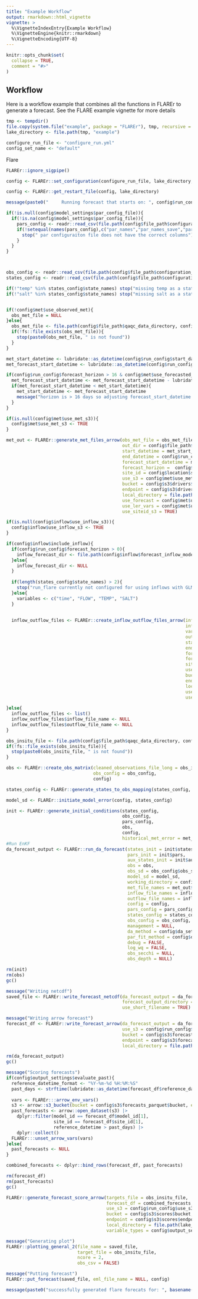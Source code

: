 ```yaml
---
title: "Example Workflow"
output: rmarkdown::html_vignette
vignette: >
  %\VignetteIndexEntry{Example Workflow}
  %\VignetteEngine{knitr::rmarkdown}
  %\VignetteEncoding{UTF-8}
---
```

  
```r
knitr::opts_chunk$set(
  collapse = TRUE,
  comment = "#>"
)
```


## Workflow

Here is a workflow example that combines all the functions in FLAREr to generate a forecast.  See the FLARE example vignette for more details

```r
tmp <- tempdir()
file.copy(system.file("example", package = "FLAREr"), tmp, recursive = TRUE)
lake_directory <- file.path(tmp, "example")
```

```r
configure_run_file <- "configure_run.yml"
config_set_name <- "default"
```

Flare

```r
FLAREr::ignore_sigpipe()

config <- FLAREr::set_configuration(configure_run_file, lake_directory, config_set_name = config_set_name)

config <- FLAREr::get_restart_file(config, lake_directory)

message(paste0("     Running forecast that starts on: ", config$run_config$start_datetime))

if(!is.null(config$model_settings$par_config_file)){
  if(!is.na(config$model_settings$par_config_file)){
    pars_config <- readr::read_csv(file.path(config$file_path$configuration_directory, config$model_settings$par_config_file), col_types = readr::cols())
    if(!setequal(names(pars_config),c("par_names","par_names_save","par_file","par_init","par_init_lowerbound","par_init_upperbound","par_lowerbound","par_upperbound","inflat_pars","perturb_par","par_units"))){
      stop(" par configuraiton file does not have the correct columns")
    }
  }
}



obs_config <- readr::read_csv(file.path(config$file_path$configuration_directory, config$model_settings$obs_config_file), col_types = readr::cols())
states_config <- readr::read_csv(file.path(config$file_path$configuration_directory, config$model_settings$states_config_file), col_types = readr::cols())

if(!"temp" %in% states_config$state_names) stop("missing temp as a state name in states config")
if(!"salt" %in% states_config$state_names) stop("missing salt as a state name in states config")


if(!config$met$use_observed_met){
  obs_met_file = NULL
}else{
  obs_met_file <- file.path(config$file_path$qaqc_data_directory, config$met$observed_met_filename)
  if(!fs::file_exists(obs_met_file)){
    stop(paste0(obs_met_file, " is not found"))
  }
}

met_start_datetime <- lubridate::as_datetime(config$run_config$start_datetime)
met_forecast_start_datetime <- lubridate::as_datetime(config$run_config$forecast_start_datetime)

if(config$run_config$forecast_horizon > 16 & config$met$use_forecasted_met){
  met_forecast_start_datetime <- met_forecast_start_datetime - lubridate::days(config$met$forecast_lag_days)
  if(met_forecast_start_datetime < met_start_datetime){
    met_start_datetime <- met_forecast_start_datetime
    message("horizon is > 16 days so adjusting forecast_start_datetime in the met file generation to use yesterdays forecast. But adjusted forecast_start_datetime < start_datetime")
  }
}

if(is.null(config$met$use_met_s3)){
  config$met$use_met_s3 <- TRUE
}

met_out <- FLAREr::generate_met_files_arrow(obs_met_file = obs_met_file,
                                            out_dir = config$file_path$execute_directory,
                                            start_datetime = met_start_datetime,
                                            end_datetime = config$run_config$end_datetime,
                                            forecast_start_datetime = met_forecast_start_datetime,
                                            forecast_horizon =  config$run_config$forecast_horizon,
                                            site_id = config$location$site_id,
                                            use_s3 = config$met$use_met_s3,
                                            bucket = config$s3$drivers$bucket,
                                            endpoint = config$s3$drivers$endpoint,
                                            local_directory = file.path(lake_directory,config$met$local_directory),
                                            use_forecast = config$met$use_forecasted_met,
                                            use_ler_vars = config$met$use_ler_vars,
                                            use_siteid_s3 = TRUE)

if(is.null(config$inflow$use_inflow_s3)){
  config$inflow$use_inflow_s3 <- TRUE
}

if(config$inflow$include_inflow){
  if(config$run_config$forecast_horizon > 0){
    inflow_forecast_dir <- file.path(config$inflow$forecast_inflow_model, config$location$site_id, "0", lubridate::as_date(config$run_config$forecast_start_datetime))
  }else{
    inflow_forecast_dir <- NULL
  }
  
  if(length(states_config$state_names) > 2){
    stop("run_flare currently not configured for using inflows with GLM-AED")
  }else{
    variables <- c("time", "FLOW", "TEMP", "SALT")
  }
  
  
  inflow_outflow_files <- FLAREr::create_inflow_outflow_files_arrow(inflow_forecast_dir = inflow_forecast_dir,
                                                                    inflow_obs = file.path(lake_directory, "targets",config$location$site_id, config$inflow$observed_filename),
                                                                    variables = variables,
                                                                    out_dir = config$file_path$execute_directory,
                                                                    start_datetime = config$run_config$start_datetime,
                                                                    end_datetime = config$run_config$end_datetime,
                                                                    forecast_start_datetime = config$run_config$forecast_start_datetime,
                                                                    forecast_horizon =  config$run_config$forecast_horizon,
                                                                    site_id = config$location$site_id,
                                                                    use_s3 = config$run_config$use_s3,
                                                                    bucket = config$s3$inflow_drivers$bucket,
                                                                    endpoint = config$s3$inflow_drivers$endpoint,
                                                                    local_directory = file.path(lake_directory, config$inflow$local_directory, inflow_forecast_dir),
                                                                    use_forecast = config$inflow$use_forecasted_inflow,
                                                                    use_ler_vars = config$inflow$use_ler_vars)
  
}else{
  inflow_outflow_files <- list()
  inflow_outflow_files$inflow_file_name <- NULL
  inflow_outflow_files$outflow_file_name <- NULL
}

obs_insitu_file <- file.path(config$file_path$qaqc_data_directory, config$da_setup$obs_filename)
if(!fs::file_exists(obs_insitu_file)){
  stop(paste0(obs_insitu_file, " is not found"))
}

obs <- FLAREr::create_obs_matrix(cleaned_observations_file_long = obs_insitu_file,
                                 obs_config = obs_config,
                                 config)

states_config <- FLAREr::generate_states_to_obs_mapping(states_config, obs_config)

model_sd <- FLAREr::initiate_model_error(config, states_config)

init <- FLAREr::generate_initial_conditions(states_config,
                                            obs_config,
                                            pars_config,
                                            obs,
                                            config,
                                            historical_met_error = met_out$historical_met_error)
#Run EnKF
da_forecast_output <- FLAREr::run_da_forecast(states_init = init$states,
                                              pars_init = init$pars,
                                              aux_states_init = init$aux_states_init,
                                              obs = obs,
                                              obs_sd = obs_config$obs_sd,
                                              model_sd = model_sd,
                                              working_directory = config$file_path$execute_directory,
                                              met_file_names = met_out$filenames,
                                              inflow_file_names = inflow_outflow_files$inflow_file_name,
                                              outflow_file_names = inflow_outflow_files$outflow_file_name,
                                              config = config,
                                              pars_config = pars_config,
                                              states_config = states_config,
                                              obs_config = obs_config,
                                              management = NULL,
                                              da_method = config$da_setup$da_method,
                                              par_fit_method = config$da_setup$par_fit_method,
                                              debug = FALSE,
                                              log_wq = FALSE,
                                              obs_secchi = NULL,
                                              obs_depth = NULL)

rm(init)
rm(obs)
gc()

message("Writing netcdf")
saved_file <- FLAREr::write_forecast_netcdf(da_forecast_output = da_forecast_output,
                                            forecast_output_directory = config$file_path$forecast_output_directory,
                                            use_short_filename = TRUE)

message("Writing arrow forecast")
forecast_df <- FLAREr::write_forecast_arrow(da_forecast_output = da_forecast_output,
                                            use_s3 = config$run_config$use_s3,
                                            bucket = config$s3$forecasts_parquet$bucket,
                                            endpoint = config$s3$forecasts_parquet$endpoint,
                                            local_directory = file.path(lake_directory, "forecasts/parquet"))

rm(da_forecast_output)
gc()

message("Scoring forecasts")
if(config$output_settings$evaluate_past){
  reference_datetime_format <- "%Y-%m-%d %H:%M:%S"
  past_days <- strftime(lubridate::as_datetime(forecast_df$reference_datetime[1]) - lubridate::days(config$run_config$forecast_horizon), tz = "UTC")
  
  vars <- FLAREr:::arrow_env_vars()
  s3 <- arrow::s3_bucket(bucket = config$s3$forecasts_parquet$bucket, endpoint_override = config$s3$forecasts_parquet$endpoint)
  past_forecasts <- arrow::open_dataset(s3) |>
    dplyr::filter(model_id == forecast_df$model_id[1],
                  site_id == forecast_df$site_id[1],
                  reference_datetime > past_days) |>
    dplyr::collect()
  FLAREr:::unset_arrow_vars(vars)
}else{
  past_forecasts <- NULL
}

combined_forecasts <- dplyr::bind_rows(forecast_df, past_forecasts)

rm(forecast_df)
rm(past_forecasts)
gc()

FLAREr::generate_forecast_score_arrow(targets_file = obs_insitu_file,
                                      forecast_df = combined_forecasts,
                                      use_s3 = config$run_config$use_s3,
                                      bucket = config$s3$scores$bucket,
                                      endpoint = config$s3$scores$endpoint,
                                      local_directory = file.path(lake_directory, "scores/parquet"),
                                      variable_types = config$output_settings$variables_in_scores)

message("Generating plot")
FLAREr::plotting_general_2(file_name = saved_file,
                           target_file = obs_insitu_file,
                           ncore = 2,
                           obs_csv = FALSE)

message("Putting forecast")
FLAREr::put_forecast(saved_file, eml_file_name = NULL, config)

message(paste0("successfully generated flare forecats for: ", basename(saved_file)))
```

